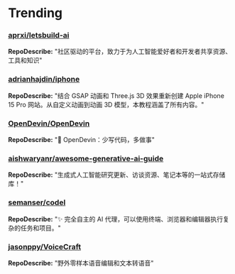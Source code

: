 
# Trending

### [aprxi/letsbuild-ai](https://github.com/aprxi/letsbuild-ai)
**RepoDescribe:** "社区驱动的平台，致力于为人工智能爱好者和开发者共享资源、工具和知识"
  

### [adrianhajdin/iphone](https://github.com/adrianhajdin/iphone)
**RepoDescribe:** "结合 GSAP 动画和 Three.js 3D 效果重新创建 Apple iPhone 15 Pro 网站。从自定义动画到动画 3D 模型，本教程涵盖了所有内容。"
  

### [OpenDevin/OpenDevin](https://github.com/OpenDevin/OpenDevin)
**RepoDescribe:** "🐚 OpenDevin：少写代码，多做事"
  

### [aishwaryanr/awesome-generative-ai-guide](https://github.com/aishwaryanr/awesome-generative-ai-guide)
**RepoDescribe:** "生成式人工智能研究更新、访谈资源、笔记本等的一站式存储库！"
  

### [semanser/codel](https://github.com/semanser/codel)
**RepoDescribe:** "✨ 完全自主的 AI 代理，可以使用终端、浏览器和编辑器执行复杂的任务和项目。"
  

### [jasonppy/VoiceCraft](https://github.com/jasonppy/VoiceCraft)
**RepoDescribe:** "野外零样本语音编辑和文本转语音"
  
